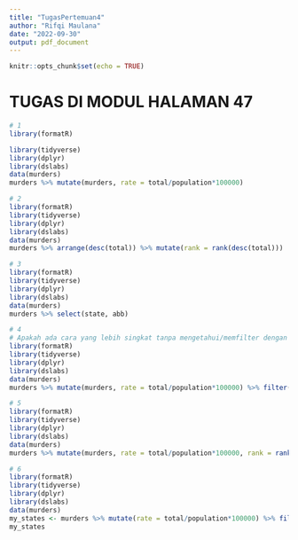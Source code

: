 ```yaml
---
title: "TugasPertemuan4"
author: "Rifqi Maulana"
date: "2022-09-30"
output: pdf_document
---
```


```r
knitr::opts_chunk$set(echo = TRUE)
```

# TUGAS DI MODUL HALAMAN 47

```r
# 1
library(formatR)

library(tidyverse)
library(dplyr)
library(dslabs)
data(murders)
murders %>% mutate(murders, rate = total/population*100000)
```

```r
# 2
library(formatR)
library(tidyverse)
library(dplyr)
library(dslabs)
data(murders)
murders %>% arrange(desc(total)) %>% mutate(rank = rank(desc(total)))
```

```r
# 3
library(formatR)
library(tidyverse)
library(dplyr)
library(dslabs)
data(murders)
murders %>% select(state, abb)
```

```r
# 4
# Apakah ada cara yang lebih singkat tanpa mengetahui/memfilter dengan membaca rate-nya terlebih dahulu?
library(formatR)
library(tidyverse)
library(dplyr)
library(dslabs)
data(murders)
murders %>% mutate(murders, rate = total/population*100000) %>% filter(rate >=4.4)
```

```r
# 5
library(formatR)
library(tidyverse)
library(dplyr)
library(dslabs)
data(murders)
murders %>% mutate(murders, rate = total/population*100000, rank = rank(desc(rate))) %>% filter(rate < 1) %>% filter(region == "Northeast" | region == "West") %>% select(state, rate, rank) %>% arrange(rate) %>% mutate(rank = rank(rate))
```


```r
# 6
library(formatR)
library(tidyverse)
library(dplyr)
library(dslabs)
data(murders)
my_states <- murders %>% mutate(rate = total/population*100000) %>% filter(rate < 1) %>% filter(region == "Northeast" | region == "Eastwest") %>% select(state, region, rate) %>% arrange(rate)
my_states
```
